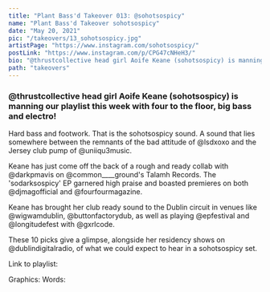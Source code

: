 ```yaml
---
title: "Plant Bass'd Takeover 013: @sohotsospicy"
name: "Plant Bass'd Takeover sohotsospicy"
date: "May 20, 2021"
pic: "/takeovers/13_sohotsospicy.jpg"
artistPage: "https://www.instagram.com/sohotsospicy/"
postLink: "https://www.instagram.com/p/CPG47cNHeH3/"
bio: "@thrustcollective head girl Aoife Keane (sohotsospicy) is manning our playlist this week with four to the floor, big bass and electro!"
path: "takeovers"
---
```


### @thrustcollective head girl Aoife Keane (sohotsospicy) is manning our playlist this week with four to the floor, big bass and electro!

Hard bass and footwork. That is the sohotsospicy sound. A sound that lies somewhere between the remnants of the bad attitude of @lsdxoxo and the Jersey club pump of @uniiqu3music.

Keane has just come off the back of a rough and ready collab with @darkpmavis on @common\_\_\_\_ground's Talamh Records. The 'sodarksospicy' EP garnered high praise and boasted premieres on both @djmagofficial and @fourfourmagazine.

Keane has brought her club ready sound to the Dublin circuit in venues like @wigwamdublin, @buttonfactorydub, as well as playing @epfestival and @longitudefest with @gxrlcode.

These 10 picks give a glimpse, alongside her residency shows on @dublindigitalradio, of what we could expect to hear in a sohotsospicy set.

Link to playlist: <HoverLink url="open.spotify.com/playlist/5skAgzUfGmZLwrOPNLnGVf" name="Plant Bass'd Picks." external />

Graphics: <HoverLink url="www.instagram.com/eggboy_design" name="@eggboy_design" external />
Words: <HoverLink url="www.instagram.com/inspectorcampbellbap" name="@inspectorcampbellbap" external />
